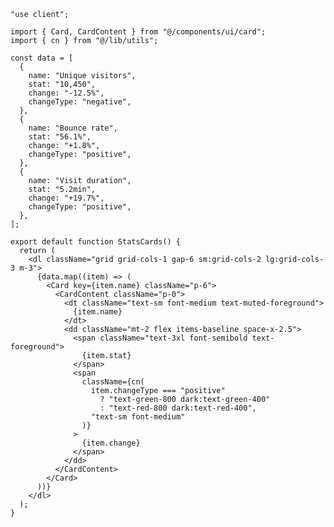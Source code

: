 ````tsx
"use client";

import { Card, CardContent } from "@/components/ui/card";
import { cn } from "@/lib/utils";

const data = [
  {
    name: "Unique visitors",
    stat: "10,450",
    change: "-12.5%",
    changeType: "negative",
  },
  {
    name: "Bounce rate",
    stat: "56.1%",
    change: "+1.8%",
    changeType: "positive",
  },
  {
    name: "Visit duration",
    stat: "5.2min",
    change: "+19.7%",
    changeType: "positive",
  },
];

export default function StatsCards() {
  return (
    <dl className="grid grid-cols-1 gap-6 sm:grid-cols-2 lg:grid-cols-3 m-3">
      {data.map((item) => (
        <Card key={item.name} className="p-6">
          <CardContent className="p-0">
            <dt className="text-sm font-medium text-muted-foreground">
              {item.name}
            </dt>
            <dd className="mt-2 flex items-baseline space-x-2.5">
              <span className="text-3xl font-semibold text-foreground">
                {item.stat}
              </span>
              <span
                className={cn(
                  item.changeType === "positive"
                    ? "text-green-800 dark:text-green-400"
                    : "text-red-800 dark:text-red-400",
                  "text-sm font-medium"
                )}
              >
                {item.change}
              </span>
            </dd>
          </CardContent>
        </Card>
      ))}
    </dl>
  );
}
````
